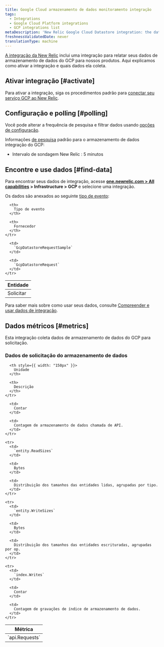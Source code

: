 ```yaml
---
title: Google Cloud armazenamento de dados monitoramento integração
tags:
  - Integrations
  - Google Cloud Platform integrations
  - GCP integrations list
metaDescription: 'New Relic Google Cloud Datastore integration: the data it reports and how to enable it.'
freshnessValidatedDate: never
translationType: machine
---
```


[A integração da New Relic](/docs/infrastructure/integrations-getting-started/getting-started/introduction-infrastructure-integrations) inclui uma integração para relatar seus dados de armazenamento de dados do GCP para nossos produtos. Aqui explicamos como ativar a integração e quais dados ela coleta.

## Ativar integração [#activate]

Para ativar a integração, siga os procedimentos padrão para [conectar seu serviço GCP ao New Relic](/docs/connect-google-cloud-platform-services-infrastructure).

## Configuração e polling [#polling]

Você pode alterar a frequência de pesquisa e filtrar dados usando [opções de configuração](/docs/integrations/new-relic-integrations/getting-started/configure-polling-frequency-data-collection-cloud-integrations).

Informações [de pesquisa](/docs/integrations/google-cloud-platform-integrations/getting-started/polling-intervals-gcp-integrations) padrão para o armazenamento de dados integração do GCP:

* Intervalo de sondagem New Relic : 5 minutos

## Encontre e use dados [#find-data]

Para encontrar seus dados de integração, acesse <DNT>**[one.newrelic.com > All capabilities](https://one.newrelic.com/all-capabilities) > Infrastructure > GCP**</DNT> e selecione uma integração.

Os dados são anexados ao seguinte [tipo de evento](/docs/data-apis/understand-data/new-relic-data-types/#event-data):

<table>
  <thead>
    <tr>
      <th>
        Entidade
      </th>

      <th>
        Tipo de evento
      </th>

      <th>
        Fornecedor
      </th>
    </tr>
  </thead>

  <tbody>
    <tr>
      <td>
        Solicitar
      </td>

      <td>
        `GcpDatastoreRequestSample`
      </td>

      <td>
        `GcpDatastoreRequest`
      </td>
    </tr>
  </tbody>
</table>

Para saber mais sobre como usar seus dados, consulte [Compreender e usar dados de integração](/docs/infrastructure/integrations/find-use-infrastructure-integration-data).

## Dados métricos [#metrics]

Esta integração coleta dados de armazenamento de dados do GCP para solicitação.

### Dados de solicitação do armazenamento de dados

<table>
  <thead>
    <tr>
      <th style={{ width: "275px" }}>
        Métrica
      </th>

      <th style={{ width: "150px" }}>
        Unidade
      </th>

      <th>
        Descrição
      </th>
    </tr>
  </thead>

  <tbody>
    <tr>
      <td>
        `api.Requests`
      </td>

      <td>
        Contar
      </td>

      <td>
        Contagem de armazenamento de dados chamada de API.
      </td>
    </tr>

    <tr>
      <td>
        `entity.ReadSizes`
      </td>

      <td>
        Bytes
      </td>

      <td>
        Distribuição dos tamanhos das entidades lidas, agrupadas por tipo.
      </td>
    </tr>

    <tr>
      <td>
        `entity.WriteSizes`
      </td>

      <td>
        Bytes
      </td>

      <td>
        Distribuição dos tamanhos das entidades escrituradas, agrupadas por op.
      </td>
    </tr>

    <tr>
      <td>
        `index.Writes`
      </td>

      <td>
        Contar
      </td>

      <td>
        Contagem de gravações de índice de armazenamento de dados.
      </td>
    </tr>
  </tbody>
</table>
